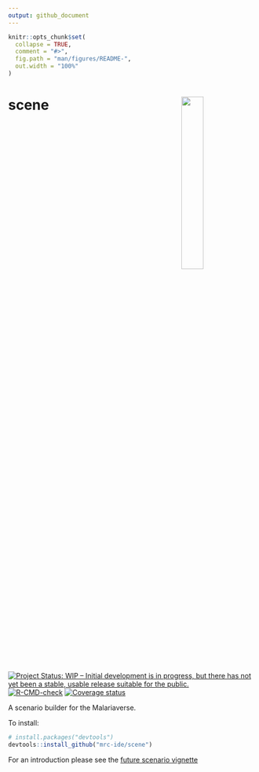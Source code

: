 ```yaml
---
output: github_document
---
```


<!-- README.md is generated from README.Rmd. Please edit that file -->

```r
knitr::opts_chunk$set(
  collapse = TRUE,
  comment = "#>",
  fig.path = "man/figures/README-",
  out.width = "100%"
)
```

# scene <img src="man/figures/Scene.png" align="right" width=30% height=30% />

<!-- badges: start -->
[![Project Status: WIP – Initial development is in progress, but there has not yet been a stable, usable release suitable for the public.](https://www.repostatus.org/badges/latest/wip.svg)](https://www.repostatus.org/#wip)
[![R-CMD-check](https://github.com/mrc-ide/scene/workflows/R-CMD-check/badge.svg)](https://github.com/mrc-ide/scene/actions)
[![Coverage status](https://codecov.io/gh/mrc-ide/peeps/branch/main/graph/badge.svg)](https://codecov.io/github/mrc-ide/scene)
<!-- badges: end -->

A scenario builder for the Malariaverse. 

To install:
``` r
# install.packages("devtools")
devtools::install_github("mrc-ide/scene")
```

For an introduction please see the [future scenario vignette](https://mrc-ide.github.io/scene/articles/future-scenario.html)


